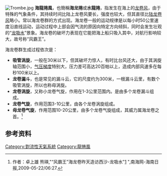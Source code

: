 [[File:Trombe.jpg|thumb]]
{{天氣}}
'''海龍捲風'''，也簡稱'''海龙捲'''或'''水龍捲'''，指发生在海上的[[龙卷风|龙卷风]]，由于特殊的气象条件，其持续时间比陆上龙卷风要长，强度也较大，但其直径比[[龙卷风|陆龙卷风]]略小。常以海龙卷群的方式出现。海龙卷一般的运动规律是以每小时50公里速度沿直线运动，运动过程中上部会因气流的原因向特定方向倾斜，同时会发生壮观的“[[龙吸水|龙吸水]]”景象。海龙卷的破坏力表现在它能把海上船只吸入其中，对航行影响较大，故号称“风霸王”。

海龙卷群生成过程依次是：
*'''吸管涡旋'''，一般在30米以下，但其破坏力惊人，有时比台风还大，由于其涡旋轴范围小，[[气压梯度|气压梯度]]特别大，压力差可高达20百帕以上，造成内部风速多在每秒100米以上。
*'''龙卷漏斗'''，也是常见的漏斗云，它的尺度约为300米，一根漏斗云里，有数个吸管涡旋，所以也称母涡旋。
*'''龙卷涡旋'''，又称小龙卷气旋，作用在1-3公里范围内。是由多个龙卷漏斗组成。
*'''龙卷气旋'''，作用范围3-10公里，由各个龙卷涡旋组成。
*'''母龙卷气旋'''，作用范围10-20公里，由多个龙卷气旋组成，其威力属海龙卷之首。<ref>作者：卓上雄 熊瑛,"“风霸王”海龙卷昨天造访西沙-龙吸水"[http://www.hinews.cn/news/system/2009/05/22/010483567.shtml] {{Wayback|url=http://www.hinews.cn/news/system/2009/05/22/010483567.shtml |date=20210405015028 }}",南海网-海南日报,2009-05-22/06:27.</ref>

== 参考资料 ==
<references/>

[[Category:對流性天氣系統|Category:對流性天氣系統]]
[[Category:龍捲風|Category:龍捲風]]